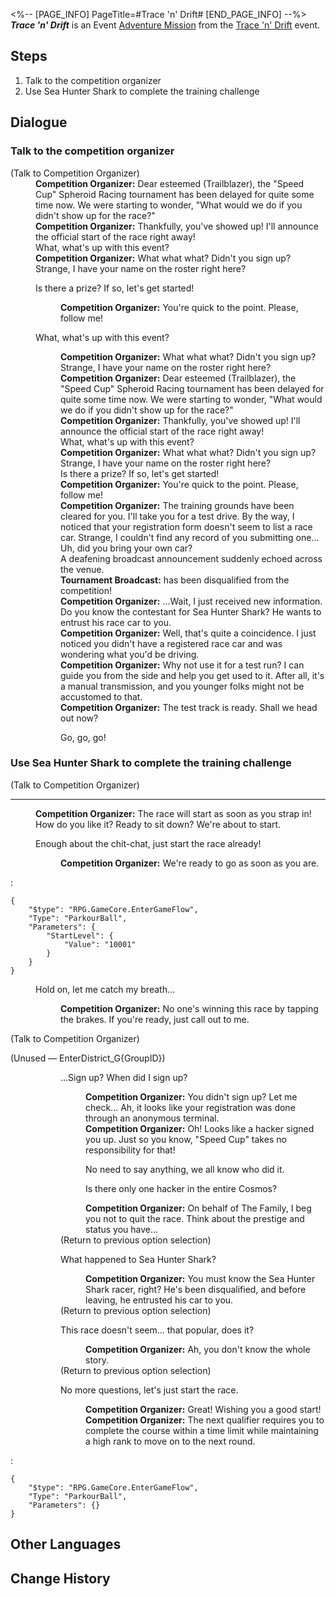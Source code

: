 <%-- [PAGE_INFO]
PageTitle=#Trace 'n' Drift#
[END_PAGE_INFO] --%>
{{Stub|Dialogue.}}
{{Mission Infobox
|id            = 8033201
|title         = 
|image         = <!--Mission Trace 'n' Drift.png-->
|type          = Adventure
|event_name    = Trace 'n' Drift
|chapter       = 
|requirements  = [[Trailblaze Mission]] ''[[Seabiscuit]]'' completed
|summary       = <!--official mission summary from Fate's Atlas-->
|characters    = Competition Organizer; Tournament Broadcast; Trailblazer
|startLocation = [[Penacony]] - [[SoulGlad™ Scorchsand Audition Venue]]
|world         = Penacony
|area          = SoulGlad™ Scorchsand Audition Venue
|prev          = 
|next          = ???
|rewards       = Traveler's Guide*2; Refined Aether*2; Credit*20,000
}}
'''''Trace 'n' Drift''''' is an Event [[Adventure Mission]] from the [[Trace 'n' Drift]] event.

==Steps==
# Talk to the competition organizer
# Use Sea Hunter Shark to complete the training challenge

<!--
==Gameplay Notes==

--><!--
==Trial Character==

-->
==Dialogue==
{{Stub Dialogue}}
===Talk to the competition organizer{{subst:void|<!--803320101-->}}===
{{Mission Description|type=adventure|location=SoulGlad™ Scorchsand Audition Venue|The Spheroid Racing Competition hosted jointly by The Family and the IPC is about to begin. Wait... You're sure you didn't sign up for it, why are you suddenly eligible for participation? Never mind, head over and find out what's going on.}}
{{Dialogue Start}}

;(Talk to Competition Organizer)
:'''Competition Organizer:''' Dear esteemed (Trailblazer), the "Speed Cup" Spheroid Racing tournament has been delayed for quite some time now. We were starting to wonder, "What would we do if you didn't show up for the race?"
:'''Competition Organizer:''' Thankfully, you've showed up! I'll announce the official start of the race right away!
:What, what's up with this event?
:'''Competition Organizer:''' What what what? Didn't you sign up? Strange, I have your name on the roster right here?
:{{DIcon|Travel Log}} Is there a prize? If so, let's get started!
::'''Competition Organizer:''' You're quick to the point. Please, follow me!
::{{tx}}
:{{DIcon|Arrow}} What, what's up with this event?
::'''Competition Organizer:''' What what what? Didn't you sign up? Strange, I have your name on the roster right here?
::{{tx}}
::{{tx}}
::{{tx}}
::'''Competition Organizer:''' Dear esteemed (Trailblazer), the "Speed Cup" Spheroid Racing tournament has been delayed for quite some time now. We were starting to wonder, "What would we do if you didn't show up for the race?"
::'''Competition Organizer:''' Thankfully, you've showed up! I'll announce the official start of the race right away!
::What, what's up with this event?
::'''Competition Organizer:''' What what what? Didn't you sign up? Strange, I have your name on the roster right here?
::Is there a prize? If so, let's get started!
::'''Competition Organizer:''' You're quick to the point. Please, follow me!
::'''Competition Organizer:''' The training grounds have been cleared for you. I'll take you for a test drive. By the way, I noticed that your registration form doesn't seem to list a race car. Strange, I couldn't find any record of you submitting one... Uh, did you bring your own car?
::A deafening broadcast announcement suddenly echoed across the venue.
::'''Tournament Broadcast:''' {{Color|keyword|nobold=1|The contestant of Sea Hunter Shark}} has been disqualified from the competition!
::'''Competition Organizer:''' ...Wait, I just received new information. Do you know the contestant for Sea Hunter Shark? He wants to entrust his race car to you.
::'''Competition Organizer:''' Well, that's quite a coincidence. I just noticed you didn't have a registered race car and was wondering what you'd be driving.
::'''Competition Organizer:''' Why not use it for a test run? I can guide you from the side and help you get used to it. After all, it's a manual transmission, and you younger folks might not be accustomed to that.
::'''Competition Organizer:''' The test track is ready. Shall we head out now?
::{{DIcon|Arrow}} Go, go, go!

{{Dialogue End}}

===Use Sea Hunter Shark to complete the training challenge{{subst:void|<!--803320102-->}}===
{{Mission Description|type=adventure|location=SoulGlad™ Scorchsand Audition Venue|update|It's rather abrupt, but Boothill is a pretty nice guy. He entrusted his own race car to you. Since we're already here, we might as well use his race car for training. Who knows, you might have a talent for racing!}}
{{Dialogue Start}}

;(Talk to Competition Organizer)
----
:'''Competition Organizer:''' The race will start as soon as you strap in! How do you like it? Ready to sit down? We're about to start.
:{{DIcon|Travel Log}} Enough about the chit-chat, just start the race already!
::'''Competition Organizer:''' We're ready to go as soon as you are.
:<pre>{
	"$type": "RPG.GameCore.EnterGameFlow",
	"Type": "ParkourBall",
	"Parameters": {
		"StartLevel": {
			"Value": "10001"
		}
	}
}</pre>
:{{DIcon|Exit}} Hold on, let me catch my breath...
::'''Competition Organizer:''' No one's winning this race by tapping the brakes. If you're ready, just call out to me.

;(Talk to Competition Organizer)


;(Unused &mdash; EnterDistrict_G{GroupID})
:{{tx}}
::{{DIcon|Talk}} ...Sign up? When did I sign up?
:::'''Competition Organizer:''' You didn't sign up? Let me check... Ah, it looks like your registration was done through an anonymous terminal.
:::'''Competition Organizer:''' Oh! Looks like a hacker signed you up. Just so you know, "Speed Cup" takes no responsibility for that!
:::{{DIcon|Arrow}} No need to say anything, we all know who did it.
:::{{DIcon|Arrow}} Is there only one hacker in the entire Cosmos?
:::'''Competition Organizer:''' On behalf of The Family, I beg you not to quit the race. Think about the prestige and status you have...
:::{{tx}}
::;(Return to previous option selection)
::{{DIcon|Talk}} What happened to Sea Hunter Shark?
:::'''Competition Organizer:''' You must know the Sea Hunter Shark racer, right? He's been disqualified, and before leaving, he entrusted his car to you.
:::{{tx}}
::;(Return to previous option selection)
::{{DIcon|Talk}} This race doesn't seem... that popular, does it?
:::'''Competition Organizer:''' Ah, you don't know the whole story.
:::{{tx}}
::;(Return to previous option selection)
::{{DIcon|Arrow}} No more questions, let's just start the race.
:::'''Competition Organizer:''' Great! Wishing you a good start!
:::'''Competition Organizer:''' The next qualifier requires you to complete the course within a time limit while maintaining a high rank to move on to the next round.
:::{{tx}}
:<pre>{
	"$type": "RPG.GameCore.EnterGameFlow",
	"Type": "ParkourBall",
	"Parameters": {}
}</pre>
{{Dialogue End}}

==Other Languages==
{{Other Languages
|en   = Trace 'n' Drift
|zhs  = 极速追影
|zht  = 極速追影
|ja   = シャドウチェイサー
|ko   = 트레이스 앤 드리프트
|es   = Rápido y asombroso
|fr   = Formule S
|ru   = Погоня за тенью
|th   = แรงแซงทะลุเงา
|vi   = Thần Tốc Truy Ảnh
|de   = Spur & Drift
|id   = Perburuan Bayangan Cepat
|pt   = Rápido e Assombroso
}}

==Change History==
{{Change History|3.3}}
